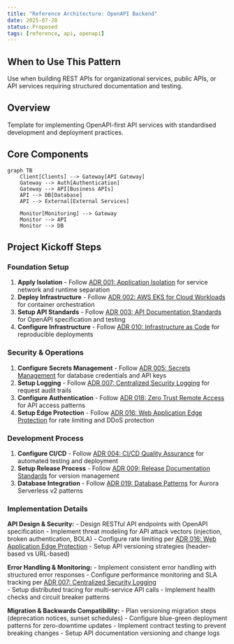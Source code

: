 ```yaml
---
title: "Reference Architecture: OpenAPI Backend"
date: 2025-07-28
status: Proposed
tags: [reference, api, openapi]
---
```


## When to Use This Pattern

Use when building REST APIs for organizational services, public APIs, or API services requiring structured documentation and testing.

## Overview

Template for implementing OpenAPI-first API services with standardised development and deployment practices.

## Core Components

```mermaid
graph TB
    Client[Clients] --> Gateway[API Gateway]
    Gateway --> Auth[Authentication]
    Gateway --> API[Business APIs]
    API --> DB[Database]
    API --> External[External Services]
    
    Monitor[Monitoring] --> Gateway
    Monitor --> API
    Monitor --> DB
```

## Project Kickoff Steps

### Foundation Setup

1. **Apply Isolation** - Follow [ADR 001: Application Isolation](../security/001-isolation.qmd) for service network and runtime separation
2. **Deploy Infrastructure** - Follow [ADR 002: AWS EKS for Cloud Workloads](../operations/002-workloads.qmd) for container orchestration
3. **Setup API Standards** - Follow [ADR 003: API Documentation Standards](../development/003-apis.qmd) for OpenAPI specification and testing
4. **Configure Infrastructure** - Follow [ADR 010: Infrastructure as Code](../operations/010-configmgmt.qmd) for reproducible deployments

### Security & Operations

1. **Configure Secrets Management** - Follow [ADR 005: Secrets Management](../security/005-secrets-management.qmd) for database credentials and API keys
2. **Setup Logging** - Follow [ADR 007: Centralized Security Logging](../operations/007-logging.qmd) for request audit trails
3. **Configure Authentication** - Follow [ADR 018: Zero Trust Remote Access](../security/018-zero-trust-access.qmd) for API access patterns
4. **Setup Edge Protection** - Follow [ADR 016: Web Application Edge Protection](../security/016-edge-protection.qmd) for rate limiting and DDoS protection

### Development Process

1. **Configure CI/CD** - Follow [ADR 004: CI/CD Quality Assurance](../development/004-cicd.qmd) for automated testing and deployment
2. **Setup Release Process** - Follow [ADR 009: Release Documentation Standards](../development/009-release.qmd) for version management
3. **Database Integration** - Follow [ADR 019: Database Patterns](../operations/019-database-patterns.qmd) for Aurora Serverless v2 patterns

### Implementation Details

**API Design & Security:**
- Design RESTful API endpoints with OpenAPI specification
- Implement threat modeling for API attack vectors (injection, broken authentication, BOLA)
- Configure rate limiting per [ADR 016: Web Application Edge Protection](../security/016-edge-protection.qmd)
- Setup API versioning strategies (header-based vs URL-based)

**Error Handling & Monitoring:**
- Implement consistent error handling with structured error responses
- Configure performance monitoring and SLA tracking per [ADR 007: Centralized Security Logging](../operations/007-logging.qmd)  
- Setup distributed tracing for multi-service API calls
- Implement health checks and circuit breaker patterns

**Migration & Backwards Compatibility:**
- Plan versioning migration steps (deprecation notices, sunset schedules)
- Configure blue-green deployment patterns for zero-downtime updates
- Implement contract testing to prevent breaking changes
- Setup API documentation versioning and change logs
